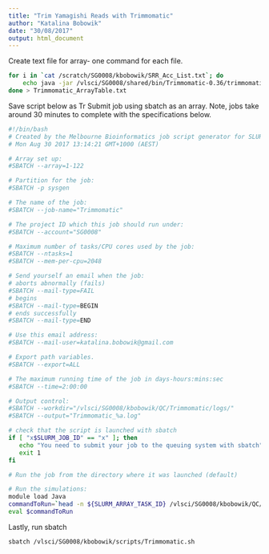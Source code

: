 ```yaml
---
title: "Trim Yamagishi Reads with Trimmomatic"
author: "Katalina Bobowik"
date: "30/08/2017"
output: html_document
---
```


Create text file for array- one command for each file.
```bash

for i in `cat /scratch/SG0008/kbobowik/SRR_Acc_List.txt`; do
	echo java -jar /vlsci/SG0008/shared/bin/Trimmomatic-0.36/trimmomatic-0.36.jar SE -phred33 -trimlog /vlsci/SG0008/kbobowik/QC/Trimmomatic/${i}.fastq.trim.log /scratch/SG0008/kbobowik/SRA_Files/${i}.fastq.gz /scratch/SG0008/kbobowik/SRA_Files/${i}_trimmed.fastq.gz SLIDINGWINDOW:4:15 LEADING:3 TRAILING:3 MINLEN:25 '&>' /vlsci/SG0008/kbobowik/QC/Trimmomatic/summary/summary_${i}.txt
done > Trimmomatic_ArrayTable.txt

```

Save script below as Tr Submit job using sbatch as an array. Note, jobs take around 30 minutes to complete with the specifications below.
```bash

#!/bin/bash
# Created by the Melbourne Bioinformatics job script generator for SLURM
# Mon Aug 30 2017 13:14:21 GMT+1000 (AEST)

# Array set up:
#SBATCH --array=1-122

# Partition for the job:
#SBATCH -p sysgen

# The name of the job:
#SBATCH --job-name="Trimmomatic"

# The project ID which this job should run under:
#SBATCH --account="SG0008"

# Maximum number of tasks/CPU cores used by the job:
#SBATCH --ntasks=1
#SBATCH --mem-per-cpu=2048

# Send yourself an email when the job:
# aborts abnormally (fails)
#SBATCH --mail-type=FAIL
# begins
#SBATCH --mail-type=BEGIN
# ends successfully
#SBATCH --mail-type=END

# Use this email address:
#SBATCH --mail-user=katalina.bobowik@gmail.com

# Export path variables.
#SBATCH --export=ALL

# The maximum running time of the job in days-hours:mins:sec
#SBATCH --time=2:00:00

# Output control:
#SBATCH --workdir="/vlsci/SG0008/kbobowik/QC/Trimmomatic/logs/"
#SBATCH --output="Trimmomatic_%a.log"

# check that the script is launched with sbatch
if [ "x$SLURM_JOB_ID" == "x" ]; then
   echo "You need to submit your job to the queuing system with sbatch"
   exit 1
fi

# Run the job from the directory where it was launched (default)

# Run the simulations:
module load Java
commandToRun=`head -n ${SLURM_ARRAY_TASK_ID} /vlsci/SG0008/kbobowik/QC/Trimmomatic/Trimmomatic_ArrayTable.txt | tail -n 1`
eval $commandToRun
```


Lastly, run sbatch
```bash
sbatch /vlsci/SG0008/kbobowik/scripts/Trimmomatic.sh

```
	
